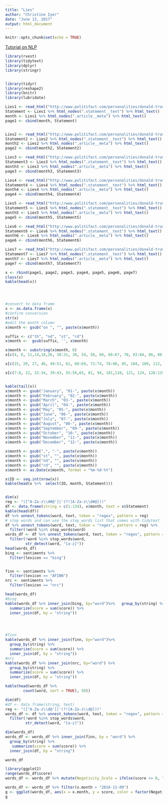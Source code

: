 ```yaml
---
title: "Lies"
author: "Christine Iyer"
date: "June 13, 2017"
output: html_document
---
```


```r
knitr::opts_chunk$set(echo = TRUE)
```


[Tutorial on NLP](https://juliasilge.com/blog/life-changing-magic/)


```r

library(rvest)
library(tidytext)
library(dplyr)
library(stringr)


library(tidyr)
library(reshape2)
library(knitr)
library(lubridate)

```

```r
Lies1 <- read_html("http://www.politifact.com/personalities/donald-trump/statements/byruling/false/")
Statement <- Lies1 %>% html_nodes(".statement__text") %>% html_text()
month <- Lies1 %>% html_nodes(".article__meta") %>% html_text()
page1 <- cbind(month, Statement)


Lies2 <- read_html("http://www.politifact.com/personalities/donald-trump/statements/byruling/false/?page=2")
Statement2 <- Lies2 %>% html_nodes(".statement__text") %>% html_text()
month2 <- Lies2 %>% html_nodes(".article__meta") %>% html_text()
page2 <- cbind(month2, Statement2)

Lies3 <- read_html("http://www.politifact.com/personalities/donald-trump/statements/byruling/false/?page=3")
Statement3 <- Lies3 %>% html_nodes(".statement__text") %>% html_text()
month3 <- Lies3 %>% html_nodes(".article__meta") %>% html_text()
page3 <- cbind(month3, Statement3)

Lies4 <- read_html("http://www.politifact.com/personalities/donald-trump/statements/byruling/false/?page=4")
Statement4 <- Lies4 %>% html_nodes(".statement__text") %>% html_text()
month4 <- Lies4 %>% html_nodes(".article__meta") %>% html_text()
page4 <- cbind(month4, Statement4)

Lies5 <- read_html("http://www.politifact.com/personalities/donald-trump/statements/byruling/false/?page=5")
Statement5 <- Lies5 %>% html_nodes(".statement__text") %>% html_text()
month5 <- Lies5 %>% html_nodes(".article__meta") %>% html_text()
page5 <- cbind(month5, Statement5)

Lies6 <- read_html("http://www.politifact.com/personalities/donald-trump/statements/byruling/false/?page=6")
Statement6 <- Lies6 %>% html_nodes(".statement__text") %>% html_text()
month6 <- Lies6 %>% html_nodes(".article__meta") %>% html_text()
page6 <- cbind(month6, Statement6)

Lies7 <- read_html("http://www.politifact.com/personalities/donald-trump/statements/byruling/false/?page=7")
Statement7 <- Lies7 %>% html_nodes(".statement__text") %>% html_text()
month7 <- Lies7 %>% html_nodes(".article__meta") %>% html_text()
page7 <- cbind(month7, Statement7)
```

```r
x <- rbind(page1, page2, page3, page4, page5, page6, page7)
class(x)
kable(head(x))




#convert to data frame
x <- as.data.frame(x)
#confirm conversion
str(x)
#edit the month column
x$month <- gsub("on ", "", paste(x$month))

suffix <- c("th", "nd", "st", "rd")
x$month <-  gsub(suffix, '', x$month)

x$month <- substring(x$month, 8)
x[c(4, 6, 11,14,18,26, 30:31, 38, 54, 58, 60, 66:67, 70, 83:84, 86, 88,91:93,97:99, 102, 105:106, 113, 120, 127,133),1]<- substring(x[c(4, 6, 11,14,18,26, 30:31, 38, 54, 58, 60, 66:67, 70, 83:84, 86, 88,91:93,97:99, 102, 105:106, 113, 120,127, 133),1], 3)

x[c(15, 20, 27, 46, 49:51, 61, 68:69, 72:74, 78:80, 85, 104, 109, 112, 123 ),1]<- substring(x[c(15, 20, 27, 46, 49:51, 61, 68:69, 72:74, 78:80, 85, 104, 109, 112, 123 ),1], 4)

x[c(7:8, 22, 32:34, 39:43, 55:56,65, 81, 94, 101,110, 121, 124, 128:129,131 ),1]<- substring(x[c(7:8, 22, 32:34, 39:43, 55:56,65, 81, 94, 101, 110, 121, 124, 128:129, 131 ),1], 2)


kable(tail(x))
x$month <- gsub("January", "01-", paste(x$month))
x$month <- gsub("February", "02-", paste(x$month))
x$month <- gsub("March", "03-", paste(x$month))
x$month <- gsub("April", "04-", paste(x$month))
x$month <- gsub("May", "05-", paste(x$month))
x$month <- gsub("June", "06-", paste(x$month))
x$month <- gsub("July", "07-", paste(x$month))
x$month <- gsub("August", "08-", paste(x$month))
x$month <- gsub("September", "09-", paste(x$month))
x$month <- gsub("October", "10-", paste(x$month))
x$month <- gsub("November", "11-", paste(x$month))
x$month <- gsub("December", "12-", paste(x$month))

x$month <- gsub(",", "-", paste(x$month))
x$month <- gsub("st", "", paste(x$month))
x$month <- gsub("nd", "", paste(x$month))
x$month <- gsub("rd", "", paste(x$month))
x$month <- as.Date(x$month, format = "%m-%d-%Y")

x$ID <- seq.int(nrow(x))
kable(head(x %>%  select(ID, month, Statement)))



```

```r
dim(x)
reg <- "([^A-Za-z\\d#@']|'(?![A-Za-z\\d#@]))"
df <- data.frame(string = c(1:134), x$month, text = x$Statement)
kable(head(df))
df %>% unnest_tokens(word, text, token = "regex", pattern = reg)
# stop words and can use the stop_words list that comes with tidytext
df %>% unnest_tokens(word, text, token = "regex", pattern = reg) %>%
  filter(!word %in% stop_words$word)
words_df <- df %>% unnest_tokens(word, text, token = "regex", pattern = reg) %>%
  filter(!word %in% stop_words$word,
         str_detect(word, "[a-z]"))
head(words_df)
bing <- sentiments %>%
  filter(lexicon == "bing") 


finn <- sentiments %>%
  filter(lexicon == "AFINN")
nrc <- sentiments %>%
  filter(lexicon == "nrc")

head(words_df)
#bing
kable(words_df %>% inner_join(bing, by="word")%>%   group_by(string) %>% 
  summarize(score = sum(score)) %>%
  inner_join(df, by = "string"))




#finn
kable(words_df %>% inner_join(finn, by="word")%>% 
  group_by(string) %>% 
  summarize(score = sum(score)) %>%
  inner_join(df, by = "string"))
#nrc
kable(words_df %>% inner_join(nrc, by="word") %>%
  group_by(string) %>%
  summarize(score = sum(score)) %>%
  inner_join(df, by = "string"))
```

```r

kable(head(words_df %>%
        count(word, sort = TRUE), 50))
```


```r
dim(df)
#df <- data.frame(string, text)
reg <- "([^A-Za-z\\d@']|'(?![A-Za-z\\d@]))"
words_df <- df %>% unnest_tokens(word, text, token = "regex", pattern = reg) %>%
  filter(!word %in% stop_words$word,
         str_detect(word, "[a-z]"))

dim(words_df)
words_df <- words_df %>% inner_join(finn, by = "word") %>% 
  group_by(string) %>% 
   summarize(score = sum(score)) %>%
  inner_join(df, by = "string")

words_df
```

```r
library(ggplot2)
range(words_df$score)
words_df <- words_df %>% mutate(Negativity_Scale = ifelse(score <= 0, "Negative Tone", "Positive Tone"))

words_df <- words_df %>% filter(x.month > "2016-11-09")
g <- ggplot(words_df, aes(x = x.month, y = score, color = factor(Negativity_Scale), size = score)) + geom_point(values = c("red", "blue")) 
g
```


